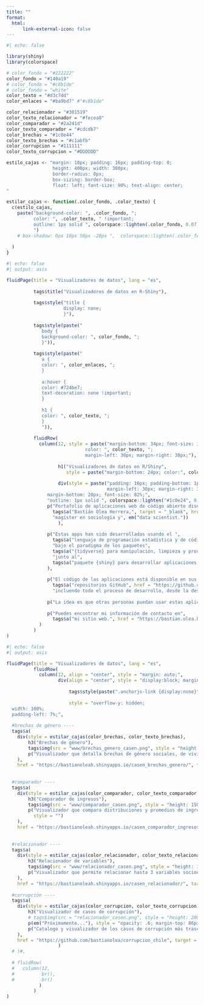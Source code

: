 ```yaml
---
title: ""
format:
  html:
      link-external-icon: false
---
```


```r
#| echo: false

library(shiny)
library(colorspace)

# color_fondo = "#222222"
color_fondo = "#140a19"
# color_fondo = "#c8b1de"
# color_fondo = "white"
color_texto = "#d3c7dd"
color_enlaces = "#ba9bd7" #"#c8b1de"

color_relacionador = "#301519"
color_texto_relacionador = "#fecea8"
color_comparador = "#2a241d"
color_texto_comparador = "#cdcdb7"
color_brechas = "#1c0e44"
color_texto_brechas = "#c1abfb"
color_corrupcion = "#111111"
color_texto_corrupcion = "#DDDDDD"

estilo_cajas <- "margin: 18px; padding: 16px; padding-top: 0; 
                 height: 400px; width: 300px;
                 border-radius: 8px;
                 box-sizing: border-box;
                 float: left; font-size: 90%; text-align: center;
"

estilar_cajas <- function(.color_fondo, .color_texto) {
  c(estilo_cajas, 
    paste("background-color: ", .color_fondo, "; 
          color: ", .color_texto, " !important;
          outline: 1px solid ", colorspace::lighten(.color_fondo, 0.07), ";
          ")
    # box-shadow: 0px 10px 50px -20px ",  colorspace::lighten(.color_fondo, 0.1), ";
    
  )
}
```

```r
#| echo: false
#| output: asis

fluidPage(title = "Visualizadores de datos", lang = "es",
          
          tags$title("Visualizadores de datos en R-Shiny"),
          
          tags$style("title {
                     display: none;
                     }"),
          
          tags$style(paste("
             body {
             background-color: ", color_fondo, ";
             }")),
          
          tags$style(paste("
             a {
             color: ", color_enlaces, ";
             }
           
             a:hover {
             color: #724be7;
             text-decoration: none !important;
             }
             
             h1 {
             color: ", color_texto, ";
             }
             ")),
          
          fluidRow(
            column(12, style = paste("margin-bottom: 34px; font-size: 120%; 
                             color: ", color_texto, ";
                             margin-left: 30px; margin-right: 30px;"),
                   
                   h1("Visualizadores de datos en R/Shiny", 
                      style = paste("margin-bottom: 24px; color:", color_enlaces, ";")),
                   
                   div(style = paste("padding: 16px; padding-bottom: 1px; background-color: #1c0e24; border-radius: 6px; 
                                     margin-left: 30px; margin-right: 30px;
               margin-bottom: 20px; font-size: 82%;", 
               "outline: 1px solid ", colorspace::lighten("#1c0e24", 0.05), ";"),
               p("Portafolio de aplicaciones web de código abierto diseñadas y programadas por",
                 tags$a("Bastián Olea Herrera,", target = "_blank", href = "https://bastian.olea.biz"),
                 "magíster en sociología y", em("data scientist."))
                   ),
               
               p("Estas apps han sido desarrolladas usando el ",
                 tags$a("lenguaje de programación estadística y de código abierto R,", target = "_blank", href = "https://www.r-project.org/about.html"),
                 "bajo el paradigma de los paquetes",
                 tags$a("{tidyverse} para manipulación, limpieza y procesamiento de datos,", href = "https://www.tidyverse.org", target = "_blank"),
                 "junto al",
                 tags$a("paquete {shiny} para desarrollar aplicaciones web interactivas.", target = "_blank", href = "https://shiny.posit.co")
               ),
               
               p("El código de las aplicaciones está disponible en sus respectivos", 
                 tags$a("repositorios GitHub", href = "https://github.com/bastianolea?tab=repositories", target = "_blank"),
                 "incluendo todo el proceso de desarrollo, desde la descarga y limpieza de datos hasta el diseño de la interfaz de las apps."),
               
               p("La idea es que otras personas puedan usar estas aplicaciones libremente, y revisar el código para aportar o bien para aprender a programar en R, contribuyendo así a la comunidad de usuarios de R en Chile."),
               
               p("Puedes encontrar mi información de contacto en",  
                 tags$a("mi sitio web.", href = "https://bastian.olea.biz", target = "_blank"), "¡Cualquier duda o comentario es bienvenido!")
            )
          )
)
```


```r
#| echo: false
#| output: asis

fluidPage(title = "Visualizadores de datos", lang = "es",
          fluidRow(
            column(12, align = "center", style = "margin: auto;",
                   div(align = "center", style = "display:block; margin: auto;",
                       
                       tags$style(paste(".anchorjs-link {display:none}")), #ocultar icono de links
                       
                       style = "overflow-y: hidden; 
  width: 100%; 
  padding-left: 7%;",
  
  #brechas de género ----
  tags$a(
    div(style = estilar_cajas(color_brechas, color_texto_brechas),
        h3("Brechas de género"),
        tags$img(src = "www/brechas_genero_casen.png", style = "height: 150px; margin: 20px;"),
        p("Visualizador que detalla brechas de género sociales, de vivienda e ingresos, para analizar variables en las que las mujeres experimentan peores condiciones de vida, a nivel regional")
    ),
    href = "https://bastianoleah.shinyapps.io/casen_brechas_genero/", target = "_blank"),
  
  
  #comparador ----
  tags$a(
    div(style = estilar_cajas(color_comparador, color_texto_comparador),
        h3("Comparador de ingresos"),
        tags$img(src = "www/comparador_casen.png", style = "height: 150px;  margin: 16px;"),
        p("Visualizador que compara distribuciones y promedios de ingresos entre las comunas de Chile, para observar las diferencias en las realidades socioeconómicas", 
          style = "")
    ),
    href = "https://bastianoleah.shinyapps.io/casen_comparador_ingresos/", target = "_blank"),
  
  
  #relacionador ----
  tags$a(
    div(style = estilar_cajas(color_relacionador, color_texto_relacionador), 
        h3("Relacionador de variables"),
        tags$img(src = "www/relacionador_casen.png", style = "height: 150px;  margin: 22px;"),
        p("Visualizador que permite relacionar hasta 3 variables socioeconómicas en un gráfico de dispersión por comunas, para analizar la relación entre ellas"),
    ),
    href = "https://bastianoleah.shinyapps.io/casen_relacionador/", target = "_blank"),
  
  #corrupción ----
  tags$a(
    div(style = estilar_cajas(color_corrupcion, color_texto_corrupcion), 
        h3("Visualizador de casos de corrupción"),
        # tags$img(src = "relacionador_casen.png", style = "height: 200px;  margin-bottom: 6px;"),
        p(em("Próximamente..."), style = "opacity: .6; margin-top: 86px; margin-bottom: 72px;"),
        p("Catalogo y visualizador de los casos de corrupción más trascendentes del úlltimo tiempo en Chile, para poner en perspectiva los montos, responsables, y sectores políticos asociados"),
    ),
    href = "https://github.com/bastianolea/corrupcion_chile", target = "_blank"),
                   )
  # )#,
  
  # fluidRow(
  #   column(12,
  #          br(),
  #          br()
            )
          )
)

```

